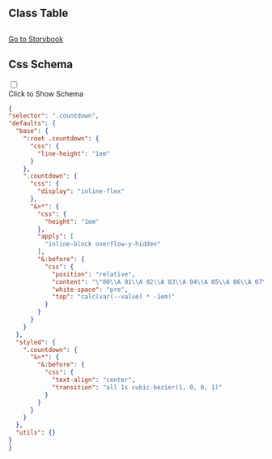 

## Class Table

<CssTable name="countdown" />



## 

[Go to Storybook](https://story.ui.icebreaker.top/?path=/docs/data-display-countdown--docs)

## Css Schema
<div className="collapse">
<input type="checkbox" /> 
<div class="collapse-title px-0">
<span class="btn">Click to Show Schema</span>
</div>
<div class="collapse-content"> 

```json
{
"selector": ".countdown",
"defaults": {
  "base": {
    ":root .countdown": {
      "css": {
        "line-height": "1em"
      }
    },
    ".countdown": {
      "css": {
        "display": "inline-flex"
      },
      "&>*": {
        "css": {
          "height": "1em"
        },
        "apply": [
          "inline-block overflow-y-hidden"
        ],
        "&:before": {
          "css": {
            "position": "relative",
            "content": "\"00\\A 01\\A 02\\A 03\\A 04\\A 05\\A 06\\A 07\\A 08\\A 09\\A 10\\A 11\\A 12\\A 13\\A 14\\A 15\\A 16\\A 17\\A 18\\A 19\\A 20\\A 21\\A 22\\A 23\\A 24\\A 25\\A 26\\A 27\\A 28\\A 29\\A 30\\A 31\\A 32\\A 33\\A 34\\A 35\\A 36\\A 37\\A 38\\A 39\\A 40\\A 41\\A 42\\A 43\\A 44\\A 45\\A 46\\A 47\\A 48\\A 49\\A 50\\A 51\\A 52\\A 53\\A 54\\A 55\\A 56\\A 57\\A 58\\A 59\\A 60\\A 61\\A 62\\A 63\\A 64\\A 65\\A 66\\A 67\\A 68\\A 69\\A 70\\A 71\\A 72\\A 73\\A 74\\A 75\\A 76\\A 77\\A 78\\A 79\\A 80\\A 81\\A 82\\A 83\\A 84\\A 85\\A 86\\A 87\\A 88\\A 89\\A 90\\A 91\\A 92\\A 93\\A 94\\A 95\\A 96\\A 97\\A 98\\A 99\\A\"",
            "white-space": "pre",
            "top": "calc(var(--value) * -1em)"
          }
        }
      }
    }
  },
  "styled": {
    ".countdown": {
      "&>*": {
        "&:before": {
          "css": {
            "text-align": "center",
            "transition": "all 1s cubic-bezier(1, 0, 0, 1)"
          }
        }
      }
    }
  },
  "utils": {}
}
}
```

</div>
</div>